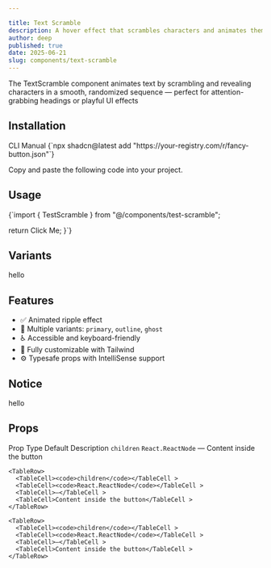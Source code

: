 ```yaml
---

title: Text Scramble
description: A hover effect that scrambles characters and animates them back to the original text.
author: deep
published: true
date: 2025-06-21
slug: components/text-scramble
---
```


<ComponentPreview name="text-scramble" />
<InfoOut> The TextScramble component animates text by scrambling and revealing characters in a smooth, randomized sequence — perfect for attention-grabbing headings or playful UI effects</InfoOut>

## Installation

<Tabs defaultValue="cli">

<TabsList>
<TabsTrigger value="cli">CLI</TabsTrigger>
  <TabsTrigger value="manual">Manual</TabsTrigger>

</TabsList>

<TabsContent value="cli">
<CopyCode>
      {`npx shadcn@latest add "https://your-registry.com/r/fancy-button.json"`}
    </CopyCode>

</TabsContent>
<TabsContent value="manual">

<Steps>

<Step>Copy and paste the following code into your project.</Step>
<ComponentSource name="text-scramble" />

</Steps>

</TabsContent>

</Tabs>





## Usage

<CopyCode>
  {`import { TestScramble } from "@/components/test-scramble";

  return <FancyButton>Click Me</FancyButton>;
}`}
</CopyCode>




## Variants
hello

## Features
- ✅ Animated ripple effect  
- 🌈 Multiple variants: `primary`, `outline`, `ghost`  
- ♿ Accessible and keyboard-friendly  
- 🎨 Fully customizable with Tailwind  
- ⚙️ Typesafe props with IntelliSense support  

## Notice
hello


## Props
<Table >
  <TableHeader>
    <TableRow>
      <TableHead>Prop</TableHead >
      <TableHead>Type</TableHead >
      <TableHead>Default</TableHead >
      <TableHead>Description</TableHead >
    </TableRow>
  </TableHeader>
  <TableBody>
    <TableRow>
      <TableCell><code>children</code></TableCell >
      <TableCell><code>React.ReactNode</code></TableCell >
      <TableCell>—</TableCell >
      <TableCell>Content inside the button</TableCell >
    </TableRow>
    

    
    <TableRow>
      <TableCell><code>children</code></TableCell >
      <TableCell><code>React.ReactNode</code></TableCell >
      <TableCell>—</TableCell >
      <TableCell>Content inside the button</TableCell >
    </TableRow>
   
    <TableRow>
      <TableCell><code>children</code></TableCell >
      <TableCell><code>React.ReactNode</code></TableCell >
      <TableCell>—</TableCell >
      <TableCell>Content inside the button</TableCell >
    </TableRow>
    
  </TableBody>
</Table>
